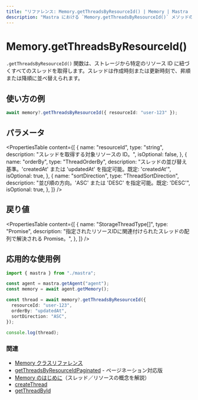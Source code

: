 ```yaml
---
title: "リファレンス: Memory.getThreadsByResourceId() | Memory | Mastra ドキュメント"
description: "Mastra における `Memory.getThreadsByResourceId()` メソッドのリファレンス。特定のリソースに属するすべてのスレッドを取得します。"
---
```


# Memory.getThreadsByResourceId()

`.getThreadsByResourceId()` 関数は、ストレージから特定のリソース ID に紐づくすべてのスレッドを取得します。スレッドは作成時刻または更新時刻で、昇順または降順に並べ替えられます。

## 使い方の例

```typescript
await memory?.getThreadsByResourceId({ resourceId: "user-123" });
```


## パラメータ

<PropertiesTable
  content={[
    {
      name: "resourceId",
      type: "string",
      description: "スレッドを取得する対象リソースの ID。",
      isOptional: false,
    },
    {
      name: "orderBy",
      type: "ThreadOrderBy",
      description:
        "スレッドの並び替え基準。'createdAt' または 'updatedAt' を指定可能。既定: 'createdAt'",
      isOptional: true,
    },
    {
      name: "sortDirection",
      type: "ThreadSortDirection",
      description:
        "並び順の方向。'ASC' または 'DESC' を指定可能。既定: 'DESC'",
      isOptional: true,
    },
  ]}
/>

## 戻り値

<PropertiesTable
  content={[
    {
      name: "StorageThreadType[]",
      type: "Promise",
      description:
        "指定されたリソースIDに関連付けられたスレッドの配列で解決される Promise。",
    },
  ]}
/>

## 応用的な使用例

```typescript title="src/test-memory.ts" showLineNumbers copy
import { mastra } from "./mastra";

const agent = mastra.getAgent("agent");
const memory = await agent.getMemory();

const thread = await memory?.getThreadsByResourceId({
  resourceId: "user-123",
  orderBy: "updatedAt",
  sortDirection: "ASC",
});

console.log(thread);
```


### 関連

- [Memory クラスリファレンス](/reference/memory/memory-class)
- [getThreadsByResourceIdPaginated](/reference/memory/getThreadsByResourceIdPaginated) - ページネーション対応版
- [Memory のはじめに](/docs/memory/overview)（スレッド／リソースの概念を解説）
- [createThread](/reference/memory/createThread)
- [getThreadById](/reference/memory/getThreadById)